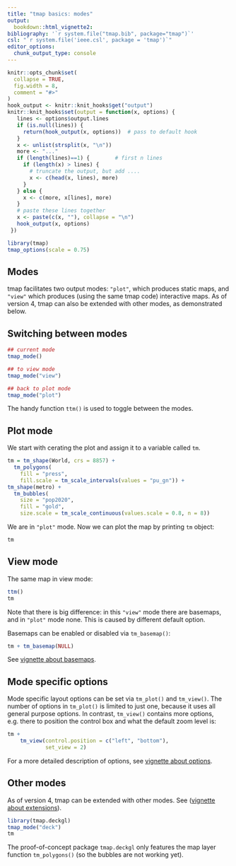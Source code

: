 ```yaml
---
title: "tmap basics: modes"
output: 
  bookdown::html_vignette2:
bibliography: '`r system.file("tmap.bib", package="tmap")`'
csl: "`r system.file('ieee.csl', package = 'tmap')`"
editor_options: 
  chunk_output_type: console
---
```


```r
knitr::opts_chunk$set(
  collapse = TRUE,
  fig.width = 8,
  comment = "#>"
)
hook_output <- knitr::knit_hooks$get("output")
knitr::knit_hooks$set(output = function(x, options) {
   lines <- options$output.lines
   if (is.null(lines)) {
     return(hook_output(x, options))  # pass to default hook
   }
   x <- unlist(strsplit(x, "\n"))
   more <- "..."
   if (length(lines)==1) {        # first n lines
     if (length(x) > lines) {
       # truncate the output, but add ....
       x <- c(head(x, lines), more)
     }
   } else {
     x <- c(more, x[lines], more)
   }
   # paste these lines together
   x <- paste(c(x, ""), collapse = "\n")
   hook_output(x, options)
 })

```


```r
library(tmap)
tmap_options(scale = 0.75)
```



## Modes

tmap facilitates two output modes: `"plot"`, which produces static maps, and `"view"` which produces (using the same tmap code) interactive maps. As of version 4, tmap can also be extended with other modes, as demonstrated below.

 
## Switching between modes

```r
## current mode
tmap_mode()

## to view mode
tmap_mode("view")

## back to plot mode
tmap_mode("plot")
```

The handy function `ttm()` is used to toggle between the modes.


## Plot mode

We start with cerating the plot and assign it to a variable called `tm`.

```r
tm = tm_shape(World, crs = 8857) +
  tm_polygons(
    fill = "press",
    fill.scale = tm_scale_intervals(values = "pu_gn")) +
tm_shape(metro) +
  tm_bubbles(
    size = "pop2020",
    fill = "gold",
    size.scale = tm_scale_continuous(values.scale = 0.8, n = 8))
```

We are in `"plot"` mode. Now we can plot the map by printing `tm` object:

```r
tm
```


## View mode

The same map in view mode:

```r
ttm()
tm
```

Note that there is big difference: in this `"view"` mode there are basemaps, and in `"plot"` mode none. This is caused by different default option.

Basemaps can be enabled or disabled via `tm_basemap()`: 

```r
tm + tm_basemap(NULL)
```

See [vignette about basemaps](https://r-tmap.github.io/tmap/articles/06_basics_basemaps).

## Mode specific options

Mode specific layout options can be set via `tm_plot()` and `tm_view()`. The number of options in `tm_plot()` is limited to just one, because it uses all general purpose options. In contrast, `tm_view()` contains more options, e.g. there to position the control box and what the default zoom level is:

```r
tm +
	tm_view(control.position = c("left", "bottom"),
			set_view = 2)
```

For a more detailed description of options, see [vignette about options](https://r-tmap.github.io/tmap/articles/42_adv_options).


## Other modes

As of version 4, tmap can be extended with other modes. See ([vignette about extensions](https://r-tmap.github.io/tmap/articles/44_adv_extensions)).


```r
library(tmap.deckgl)
tmap_mode("deck")
tm
```

The proof-of-concept package `tmap.deckgl` only features the map layer function `tm_polygons()` (so the bubbles are not working yet).


